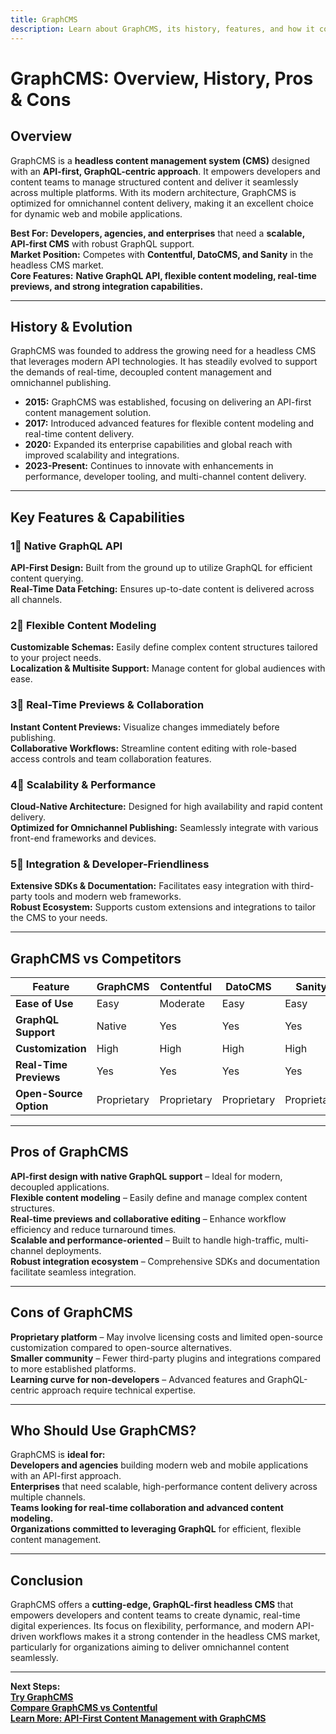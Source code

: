 ```yaml
---
title: GraphCMS  
description: Learn about GraphCMS, its history, features, and how it compares to other headless CMS platforms.
---
```


# **GraphCMS: Overview, History, Pros & Cons**

## **Overview**  
GraphCMS is a **headless content management system (CMS)** designed with an **API-first, GraphQL-centric approach**. It empowers developers and content teams to manage structured content and deliver it seamlessly across multiple platforms. With its modern architecture, GraphCMS is optimized for omnichannel content delivery, making it an excellent choice for dynamic web and mobile applications.

 **Best For:** **Developers, agencies, and enterprises** that need a **scalable, API-first CMS** with robust GraphQL support.  
 **Market Position:** Competes with **Contentful, DatoCMS, and Sanity** in the headless CMS market.  
 **Core Features:** **Native GraphQL API, flexible content modeling, real-time previews, and strong integration capabilities.**

---

## **History & Evolution**  
GraphCMS was founded to address the growing need for a headless CMS that leverages modern API technologies. It has steadily evolved to support the demands of real-time, decoupled content management and omnichannel publishing.

- **2015:** GraphCMS was established, focusing on delivering an API-first content management solution.
- **2017:** Introduced advanced features for flexible content modeling and real-time content delivery.
- **2020:** Expanded its enterprise capabilities and global reach with improved scalability and integrations.
- **2023-Present:** Continues to innovate with enhancements in performance, developer tooling, and multi-channel content delivery.

---

## **Key Features & Capabilities**

### **1⃣ Native GraphQL API**  
 **API-First Design:** Built from the ground up to utilize GraphQL for efficient content querying.  
 **Real-Time Data Fetching:** Ensures up-to-date content is delivered across all channels.

### **2⃣ Flexible Content Modeling**  
 **Customizable Schemas:** Easily define complex content structures tailored to your project needs.  
 **Localization & Multisite Support:** Manage content for global audiences with ease.

### **3⃣ Real-Time Previews & Collaboration**  
 **Instant Content Previews:** Visualize changes immediately before publishing.  
 **Collaborative Workflows:** Streamline content editing with role-based access controls and team collaboration features.

### **4⃣ Scalability & Performance**  
 **Cloud-Native Architecture:** Designed for high availability and rapid content delivery.  
 **Optimized for Omnichannel Publishing:** Seamlessly integrate with various front-end frameworks and devices.

### **5⃣ Integration & Developer-Friendliness**  
 **Extensive SDKs & Documentation:** Facilitates easy integration with third-party tools and modern web frameworks.  
 **Robust Ecosystem:** Supports custom extensions and integrations to tailor the CMS to your needs.

---

## **GraphCMS vs Competitors**

| Feature                   | GraphCMS         | Contentful       | DatoCMS        | Sanity         | Strapi         |
|---------------------------|------------------|------------------|----------------|----------------|----------------|
| **Ease of Use**           |  Easy          |  Moderate      |  Easy        |  Easy        |  Moderate    |
| **GraphQL Support**       |  Native        |  Yes           |  Yes         |  Yes         |  Limited     |
| **Customization**         |  High          |  High          |  High        |  High        |  High        |
| **Real-Time Previews**    |  Yes           |  Yes           |  Yes         |  Yes         |  No         |
| **Open-Source Option**    |  Proprietary   |  Proprietary   |  Proprietary |  Proprietary |  Yes        |

---

## **Pros of GraphCMS**  
 **API-first design with native GraphQL support** – Ideal for modern, decoupled applications.  
 **Flexible content modeling** – Easily define and manage complex content structures.  
 **Real-time previews and collaborative editing** – Enhance workflow efficiency and reduce turnaround times.  
 **Scalable and performance-oriented** – Built to handle high-traffic, multi-channel deployments.  
 **Robust integration ecosystem** – Comprehensive SDKs and documentation facilitate seamless integration.

---

## **Cons of GraphCMS**  
 **Proprietary platform** – May involve licensing costs and limited open-source customization compared to open-source alternatives.  
 **Smaller community** – Fewer third-party plugins and integrations compared to more established platforms.  
 **Learning curve for non-developers** – Advanced features and GraphQL-centric approach require technical expertise.

---

## **Who Should Use GraphCMS?**  
GraphCMS is **ideal for:**  
 **Developers and agencies** building modern web and mobile applications with an API-first approach.  
 **Enterprises** that need scalable, high-performance content delivery across multiple channels.  
 **Teams looking for real-time collaboration and advanced content modeling.**  
 **Organizations committed to leveraging GraphQL** for efficient, flexible content management.

---

## **Conclusion**  
GraphCMS offers a **cutting-edge, GraphQL-first headless CMS** that empowers developers and content teams to create dynamic, real-time digital experiences. Its focus on flexibility, performance, and modern API-driven workflows makes it a strong contender in the headless CMS market, particularly for organizations aiming to deliver omnichannel content seamlessly.

---

 **Next Steps:**  
 **[Try GraphCMS](https://graphcms.com/)**  
 **[Compare GraphCMS vs Contentful](#)**  
 **[Learn More: API-First Content Management with GraphCMS](#)**
